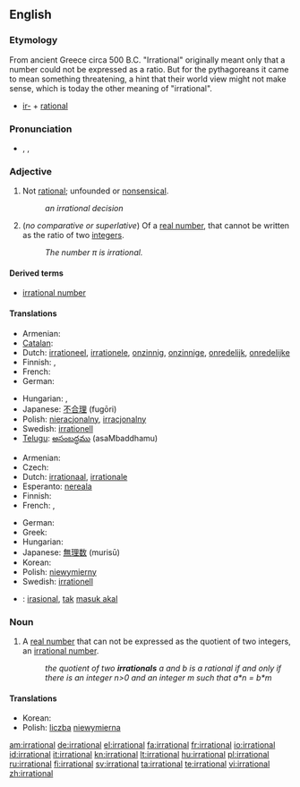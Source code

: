 ==English==

===Etymology===

From ancient Greece
circa 500 B.C.
"Irrational" originally meant only that a number could not be expressed as a ratio. But for the pythagoreans it came to mean something threatening, a hint that their world view might not make sense, which is today the other meaning of "irrational".

* [[ir-]] + [[rational]]

===Pronunciation===
* {{enPR|ĭră'sh(ə)nəl}}, {{IPA|/ɪˈræʃ.(ə.)nəl/}}, {{SAMPA|/I"r{S.(@.)n@l/}}

===Adjective===
{{en-adj}}

# Not [[rational]]; unfounded or [[nonsensical]].
#: ''an irrational decision''
# {{mathematics}} (''no comparative or superlative'') Of a [[real number]], that cannot be written as the ratio of two [[integer]]s.
#: ''The number &pi; is irrational.''

====Derived terms====
* [[irrational number]]

====Translations====
{{trans-top|unfounded or nonsensical}}
* Armenian: {{t-|hy|իռացիոնալ|tr=iṙac’ional}}
* [[Catalan]]: {{t+|ca|bèstia}}
* Dutch: [[irrationeel]], [[irrationele]], [[onzinnig]], [[onzinnige]], [[onredelijk]], [[onredelijke]]
* Finnish: {{t-|fi|epälooginen}}, {{t-|fi|irrationaalinen}}
* French: {{t+|fr|irrationnel}}
* German: {{t+|de|irrational}}
{{trans-mid}}
* Hungarian: {{t|hu|ésszerűtlen}},  {{t|hu|irracionális}}
* Japanese: [[不合理]] (fugōri)
* Polish: [[nieracjonalny]], [[irracjonalny]] {{m}}
* Swedish: [[irrationell]]
* [[Telugu]]: [[అసంబద్ధము]] (asaMbaddhamu)
{{trans-bottom}}

{{trans-top|mathematics: of a number}}
* Armenian: {{t-|hy|իռացիոնալ|tr=iṙac’ional}}
* Czech: {{t-|cs|iracionální}}
* Dutch: [[irrationaal]], [[irrationale]]
* Esperanto: [[nereala]]
* Finnish: {{t-|fi|irrationaalinen}}
* French: {{t+|fr|irrationnel|m}}, {{t+|fr|irrationnelle|f}}
{{trans-mid}}
* German: {{t+|de|irrational}}
* Greek: {{t+|el|άρρητος}}
* Hungarian: {{t|hu|irracionális}}
* Japanese: [[無理数]] (murisū)
* Korean: {{t|ko|무리수|sc=Kore}}
* Polish: [[niewymierny]] {{m}}
* Swedish: [[irrationell]]
{{trans-bottom}}

{{checktrans-top}}
* {{ttbc|Indonesian}}: [[irasional]], [[tak]] [[masuk akal]]
{{trans-bottom}}

===Noun===
{{en-noun}}

# A [[real number]] that can not be expressed as the quotient of two integers, an [[irrational number]].
#: ''the quotient of two '''irrationals''' a and b is a rational if and only if there is an integer n>0 and an integer m such that a*n = b*m''

====Translations====
{{trans-top|translations}}
* Korean: {{t|ko|무리수|sc=Kore}}
* Polish: [[liczba]] [[niewymierna]] {{f}}
{{trans-mid}}
{{trans-bottom}}

[[am:irrational]]
[[de:irrational]]
[[el:irrational]]
[[fa:irrational]]
[[fr:irrational]]
[[io:irrational]]
[[id:irrational]]
[[it:irrational]]
[[kn:irrational]]
[[lt:irrational]]
[[hu:irrational]]
[[pl:irrational]]
[[ru:irrational]]
[[fi:irrational]]
[[sv:irrational]]
[[ta:irrational]]
[[te:irrational]]
[[vi:irrational]]
[[zh:irrational]]